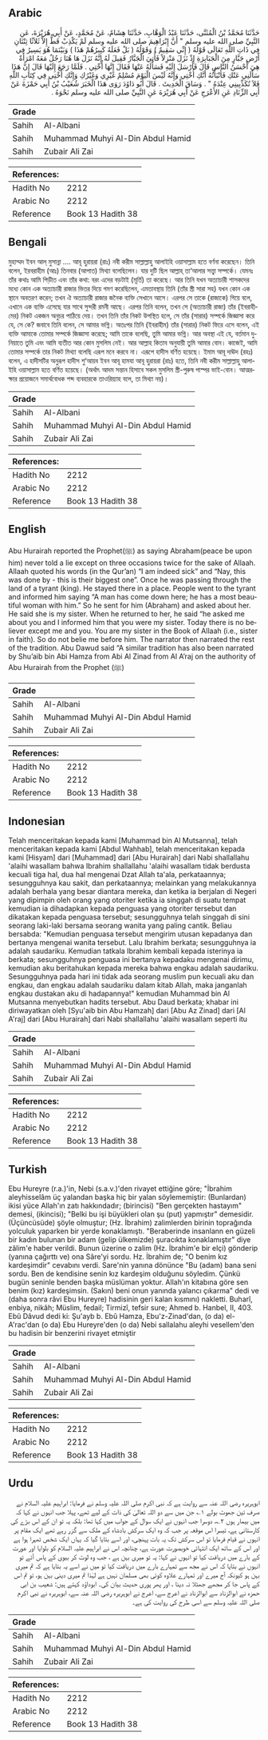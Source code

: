 ## Arabic


<div dir="rtl" lang="ar" style={{fontSize:'larger',backgroundColor:'#f8f9fa',padding:20}}>
حَدَّثَنَا مُحَمَّدُ بْنُ الْمُثَنَّى، حَدَّثَنَا عَبْدُ الْوَهَّابِ، حَدَّثَنَا هِشَامٌ، عَنْ مُحَمَّدٍ، عَنْ أَبِي هُرَيْرَةَ، عَنِ النَّبِيِّ صلى الله عليه وسلم ‏"‏ أَنَّ إِبْرَاهِيمَ صلى الله عليه وسلم لَمْ يَكْذِبْ قَطُّ إِلاَّ ثَلاَثًا ثِنْتَانِ فِي ذَاتِ اللَّهِ تَعَالَى قَوْلُهُ ‏(‏ إِنِّي سَقِيمٌ ‏)‏ وَقَوْلُهُ ‏(‏ بَلْ فَعَلَهُ كَبِيرُهُمْ هَذَا ‏)‏ وَبَيْنَمَا هُوَ يَسِيرُ فِي أَرْضِ جَبَّارٍ مِنَ الْجَبَابِرَةِ إِذْ نَزَلَ مَنْزِلاً فَأُتِيَ الْجَبَّارُ فَقِيلَ لَهُ إِنَّهُ نَزَلَ هَا هُنَا رَجُلٌ مَعَهُ امْرَأَةٌ هِيَ أَحْسَنُ النَّاسِ قَالَ فَأَرْسَلَ إِلَيْهِ فَسَأَلَهُ عَنْهَا فَقَالَ إِنَّهَا أُخْتِي ‏.‏ فَلَمَّا رَجَعَ إِلَيْهَا قَالَ إِنَّ هَذَا سَأَلَنِي عَنْكِ فَأَنْبَأْتُهُ أَنَّكِ أُخْتِي وَإِنَّهُ لَيْسَ الْيَوْمَ مُسْلِمٌ غَيْرِي وَغَيْرُكِ وَإِنَّكِ أُخْتِي فِي كِتَابِ اللَّهِ فَلاَ تُكَذِّبِينِي عِنْدَهُ ‏"‏ ‏.‏ وَسَاقَ الْحَدِيثَ ‏.‏ قَالَ أَبُو دَاوُدَ رَوَى هَذَا الْخَبَرَ شُعَيْبُ بْنُ أَبِي حَمْزَةَ عَنْ أَبِي الزِّنَادِ عَنِ الأَعْرَجِ عَنْ أَبِي هُرَيْرَةَ عَنِ النَّبِيِّ صلى الله عليه وسلم نَحْوَهُ ‏.‏
</div>
<div style={{backgroundColor:'#f8f9fa',padding:20, marginBottom: 10}}><table> <thead> <tr> <th>Grade</th> <th></th> </tr> </thead> <tbody> <tr><td>Sahih</td><td>Al-Albani</td></tr><tr><td>Sahih</td><td>Muhammad Muhyi Al-Din Abdul Hamid</td></tr><tr><td>Sahih</td><td>Zubair Ali Zai</td></tr></tbody></table><table> <thead> <tr> <th>References:</th> <th></th> </tr> </thead> <tbody><tr><td>Hadith No</td><td>2212</td></tr><tr><td>Arabic No</td><td>2212</td></tr><tr><td>Reference</td><td>Book 13 Hadith 38</td></tr></tbody></table></div>

## Bengali


<div dir="ltr" lang="bn" style={{fontSize:'larger',backgroundColor:'#f8f9fa',padding:20}}>
মুহাম্মদ ইবন আল্ মুসান্না .... আবূ হুরায়রা (রাঃ) নবী করীম সাল্লাল্লাহু আলাইহি ওয়াসাল্লাম হতে বর্ণনা করেছেন। তিনি বলেন, ইরবরাহীম (আঃ) তিনবার (আপাত) মিথ্যা বলেছিলেন। যার দুটি ছিল আল্লাহ্ তা‘আলার সত্ত্বা সম্পর্কে। যেমনঃ তাঁর কথাঃ আমি পিড়ীত এবং তাঁর কথা: বরং এদের বড়টাই (মূর্তি) তা করেছে। আর তিনি যখন অত্যাচারী শাসকদের মধ্যে কোন এক অত্যাচারী রাজার ভিতর দিয়ে গমণ করেছিলেন, এমতাবস্থায় তিনি (তাঁর স্ত্রী সারা সহ) যখন কোন এক স্থানে অবতরণ করেন; তখন ঐ অত্যাচারী রাজার জনৈক ব্যক্তি সেখানে আসে। এরপর সে তাকে (রাজাকে) গিয়ে বলে, এখানে এক ব্যক্তি এসেছে যার সাথে সুন্দরী রমনী আছে। এরপর তিনি বলেন, তখন সে (অত্যাচারী রাজা) তাঁর (ইবরাহীমের) নিকট একজন অনুচর পাঠিয়ে দেয়। তখন তিনি তাঁর নিকট উপস্থিত হলে, সে তাঁর (সারার) সম্পর্কে জিজ্ঞাসা করে যে, সে কে? জবাবে তিনি বলেন, সে আমার ভগ্নি। অতঃপর তিনি (ইবরাহীম) তাঁর (সারার) নিকট ফিরে এসে বলেন, এই ব্যক্তি আমাকে তোমার সম্পর্কে জিজ্ঞাসা করেছে; আমি তাকে বলেছি, তুমি আমার ভগ্নি। আর অবস্থা এই যে, বর্তমান দুনিয়াতে তুমি এবং আমি ব্যতীত আর কোন মুসলিম নেই। আর আল্লাহ কিতাব অনুযায়ী তুমি আমার বোন। কাজেই, আমি তোমার সম্পর্কে তার নিকট মিথ্যা বলেছি এরূপ মনে করবে না। এরূপে হাদীস বর্ণিত হয়েছে। ইমাম আবূ দাঊদ (রহঃ) বলেন, এ হাদীসটির অনুরূপ হাদীস শু‘আয়ব ইবন আবূ হামযা আবূ হুরায়রা (রাঃ) হতে, তিনি নবী করীম সাল্লাল্লাহু আলাইহি ওয়াসাল্লাম হতে বর্ণিত হয়েছে। (অর্থাৎ আদম সন্তান হিসাবে সকল মুসলিম স্ত্রী-পুরুষ পাস্পর ভাই-বোন। আত্মরক্ষার প্রয়োজনে সমার্থবোধক শব্দ ব্যবহারকে তাওরিয়্যাহ বলে, তা মিথ্যা নয়)।
</div>
<div style={{backgroundColor:'#f8f9fa',padding:20, marginBottom: 10}}><table> <thead> <tr> <th>Grade</th> <th></th> </tr> </thead> <tbody> <tr><td>Sahih</td><td>Al-Albani</td></tr><tr><td>Sahih</td><td>Muhammad Muhyi Al-Din Abdul Hamid</td></tr><tr><td>Sahih</td><td>Zubair Ali Zai</td></tr></tbody></table><table> <thead> <tr> <th>References:</th> <th></th> </tr> </thead> <tbody><tr><td>Hadith No</td><td>2212</td></tr><tr><td>Arabic No</td><td>2212</td></tr><tr><td>Reference</td><td>Book 13 Hadith 38</td></tr></tbody></table></div>

## English


<div dir="ltr" lang="en" style={{fontSize:'larger',backgroundColor:'#f8f9fa',padding:20}}>
Abu Hurairah reported the Prophet(ﷺ) as saying Abraham(peace be upon him) never told a lie except on three occasions twice for the sake of Allaah. Allaah quoted his words (in the Qur’an) “I am indeed sick” and “Nay, this was done by - this is their biggest one”. Once he was passing through the land of a tyrant (king). He stayed there in a place. People went to the tyrant and informed him saying “A man has come down here; he has a most beautiful woman with him.” So he sent for him (Abraham) and asked about her. He said she is my sister. When he returned to her, he said “he asked me about you and I informed him that you were my sister. Today there is no believer except me and you. You are my sister in the Book of Allaah (i.e., sister in faith). So do not belie me before him. The narrator then narrated the rest of the tradition. Abu Dawud said “A similar tradition has also been narrated by Shu’aib bin Abi Hamza from Abi Al Zinad from Al A’raj on the authority of Abu Hurairah from the Prophet (ﷺ)
</div>
<div style={{backgroundColor:'#f8f9fa',padding:20, marginBottom: 10}}><table> <thead> <tr> <th>Grade</th> <th></th> </tr> </thead> <tbody> <tr><td>Sahih</td><td>Al-Albani</td></tr><tr><td>Sahih</td><td>Muhammad Muhyi Al-Din Abdul Hamid</td></tr><tr><td>Sahih</td><td>Zubair Ali Zai</td></tr></tbody></table><table> <thead> <tr> <th>References:</th> <th></th> </tr> </thead> <tbody><tr><td>Hadith No</td><td>2212</td></tr><tr><td>Arabic No</td><td>2212</td></tr><tr><td>Reference</td><td>Book 13 Hadith 38</td></tr></tbody></table></div>

## Indonesian


<div dir="ltr" lang="id" style={{fontSize:'larger',backgroundColor:'#f8f9fa',padding:20}}>
Telah menceritakan kepada kami [Muhammad bin Al Mutsanna], telah menceritakan kepada kami [Abdul Wahhab], telah menceritakan kepada kami [Hisyam] dari [Muhammad] dari [Abu Hurairah] dari Nabi shallallahu 'alaihi wasallam bahwa Ibrahim shallallahu 'alaihi wasallam tidak berdusta kecuali tiga hal, dua hal mengenai Dzat Allah ta'ala, perkataannya; sesungguhnya kau sakit, dan perkataannya; melainkan yang melakukannya adalah berhala yang besar diantara mereka, dan ketika ia berjalan di Negeri yang dipimpin oleh orang yang otoriter ketika ia singgah di suatu tempat kemudian ia dihadapkan kepada penguasa yang otoriter tersebut dan dikatakan kepada penguasa tersebut; sesungguhnya telah singgah di sini seorang laki-laki bersama seorang wanita yang paling cantik. Beliau bersabda: "Kemudian penguasa tersebut mengirim utusan kepadanya dan bertanya mengenai wanita tersebut. Lalu Ibrahim berkata; sesungguhnya ia adalah saudariku. Kemudian tatkala Ibrahim kembali kepada isterinya ia berkata; sesungguhnya penguasa ini bertanya kepadaku mengenai dirimu, kemudian aku beritahukan kepada mereka bahwa engkau adalah saudariku. Sesungguhnya pada hari ini tidak ada seorang muslim pun kecuali aku dan engkau, dan engkau adalah saudariku dalam kitab Allah, maka janganlah engkau dustakan aku di hadapannya!" kemudian Muhammad bin Al Mutsanna menyebutkan hadits tersebut. Abu Daud berkata; khabar ini diriwayatkan oleh [Syu'aib bin Abu Hamzah] dari [Abu Az Zinad] dari [Al A'raj] dari [Abu Hurairah] dari Nabi shallallahu 'alaihi wasallam seperti itu
</div>
<div style={{backgroundColor:'#f8f9fa',padding:20, marginBottom: 10}}><table> <thead> <tr> <th>Grade</th> <th></th> </tr> </thead> <tbody> <tr><td>Sahih</td><td>Al-Albani</td></tr><tr><td>Sahih</td><td>Muhammad Muhyi Al-Din Abdul Hamid</td></tr><tr><td>Sahih</td><td>Zubair Ali Zai</td></tr></tbody></table><table> <thead> <tr> <th>References:</th> <th></th> </tr> </thead> <tbody><tr><td>Hadith No</td><td>2212</td></tr><tr><td>Arabic No</td><td>2212</td></tr><tr><td>Reference</td><td>Book 13 Hadith 38</td></tr></tbody></table></div>

## Turkish


<div dir="ltr" lang="tr" style={{fontSize:'larger',backgroundColor:'#f8f9fa',padding:20}}>
Ebu Hureyre (r.a.)'in, Nebi (s.a.v.)'den rivayet ettiğine göre; "İbrahim aleyhisselâm üç yalandan başka hiç bir yalan söylememiştir: (Bunlardan) ikisi yüce Allah'ın zatı hakkındadır; (birincisi) "Ben gerçekten hastayım" demesi, (ikincisi); "Belki bu işi büyükleri olan şu (put) yapmıştır" demesidir. (Üçüncüsüde) şöyle olmuştur; (Hz. İbrahim) zalimlerden birinin toprağında yolculuk yaparken bir yerde konaklamıştı. "Beraberinde insanlann en güzeli bir kadın bulunan bir adam (gelip ülkemizde) şuracıkta konaklamıştır" diye zâlim'e haber verildi. Bunun üzerine o zalim (Hz. İbrahim'e bir elçi) gönderip (yanına çağırttı ve) ona Sâre'yi sordu. Hz. İbrahim de; "O benim kız kardeşimdir" cevabını verdi. Sare'nin yanına dönünce "Bu (adam) bana seni sordu. Ben de kendisine senin kız kardeşim olduğunu söyledim. Çünkü bugün seninle benden başka müslüman yoktur. Allah'ın kitabına göre sen benim (kız) kardeşimsin. (Sakın) beni onun yanında yalancı çıkarma" dedi ve (daha sonra râvi Ebu Hureyre) hadisinin geri kalan kısmını) nakletti. Buharî, enbiya, nikâh; Müslim, fedail; Tirmizî, tefsir sure; Ahmed b. Hanbel, II, 403. Ebû Dâvud dedi ki: Şu'ayb b. Ebû Hamza, Ebu'z-Zinad'dan, (o da) el-A'rac'dan (o da) Ebu Hureyre'den (o da) Nebi sallalahu aleyhi vesellem'den bu hadisin bir benzerini rivayet etmiştir
</div>
<div style={{backgroundColor:'#f8f9fa',padding:20, marginBottom: 10}}><table> <thead> <tr> <th>Grade</th> <th></th> </tr> </thead> <tbody> <tr><td>Sahih</td><td>Al-Albani</td></tr><tr><td>Sahih</td><td>Muhammad Muhyi Al-Din Abdul Hamid</td></tr><tr><td>Sahih</td><td>Zubair Ali Zai</td></tr></tbody></table><table> <thead> <tr> <th>References:</th> <th></th> </tr> </thead> <tbody><tr><td>Hadith No</td><td>2212</td></tr><tr><td>Arabic No</td><td>2212</td></tr><tr><td>Reference</td><td>Book 13 Hadith 38</td></tr></tbody></table></div>

## Urdu


<div dir="rtl" lang="ur" style={{fontSize:'larger',backgroundColor:'#f8f9fa',padding:20}}>
ابوہریرہ رضی اللہ عنہ سے روایت ہے کہ نبی اکرم صلی اللہ علیہ وسلم نے فرمایا: ابراہیم علیہ السلام نے صرف تین جھوٹ بولے ۱؎ جن میں سے دو اللہ تعالیٰ کی ذات کے لیے تھے، پہلا جب انہوں نے کہا کہ میں بیمار ہوں ۲؎، دوسرا جب انہوں نے ایک سوال کے جواب میں کہا تھا: بلکہ یہ تو ان کے اس بڑے کی کارستانی ہے، تیسرا اس موقعہ پر جب کہ وہ ایک سرکش بادشاہ کے ملک سے گزر رہے تھے ایک مقام پر انہوں نے قیام فرمایا تو اس سرکش تک یہ بات پہنچی، اور اسے بتایا گیا کہ یہاں ایک شخص ٹھہرا ہوا ہے اور اس کے ساتھ ایک انتہائی خوبصورت عورت ہے، چنانچہ اس نے ابراہیم علیہ السلام کو بلوایا اور عورت کے بارے میں دریافت کیا تو انہوں نے کہا: یہ تو میری بہن ہے ، جب وہ لوٹ کر بیوی کے پاس آئے تو انہوں نے بتایا کہ اس نے مجھ سے تمہارے بارے میں دریافت کیا تو میں نے اسے یہ بتایا ہے کہ تم میری بہن ہو کیونکہ آج میرے اور تمہارے علاوہ کوئی بھی مسلمان نہیں ہے لہٰذا تم میری دینی بہن ہو، تو تم اس کے پاس جا کر مجھے جھٹلا نہ دینا ، اور پھر پوری حدیث بیان کی۔ ابوداؤد کہتے ہیں: شعیب بن ابی حمزہ نے ابوالزناد سے ابوالزناد نے اعرج سے، اعرج نے ابوہریرہ رضی اللہ عنہ سے، ابوہریرہ نے نبی اکرم صلی اللہ علیہ وسلم سے اسی طرح کی روایت کی ہے۔
</div>
<div style={{backgroundColor:'#f8f9fa',padding:20, marginBottom: 10}}><table> <thead> <tr> <th>Grade</th> <th></th> </tr> </thead> <tbody> <tr><td>Sahih</td><td>Al-Albani</td></tr><tr><td>Sahih</td><td>Muhammad Muhyi Al-Din Abdul Hamid</td></tr><tr><td>Sahih</td><td>Zubair Ali Zai</td></tr></tbody></table><table> <thead> <tr> <th>References:</th> <th></th> </tr> </thead> <tbody><tr><td>Hadith No</td><td>2212</td></tr><tr><td>Arabic No</td><td>2212</td></tr><tr><td>Reference</td><td>Book 13 Hadith 38</td></tr></tbody></table></div>